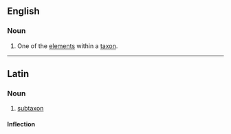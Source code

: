 ==English==

===Noun===
{{en-noun|subtaxa}}

# {{context|taxonomy}} One of the [[elements]] within a [[taxon]].

----

==Latin==

===Noun===
{{la-noun|subtaxon|subtaxi|subtaxī|n|second}}

# [[#English|subtaxon]]

====Inflection====
{{la-decl-2nd-Greek-N|subtax}}